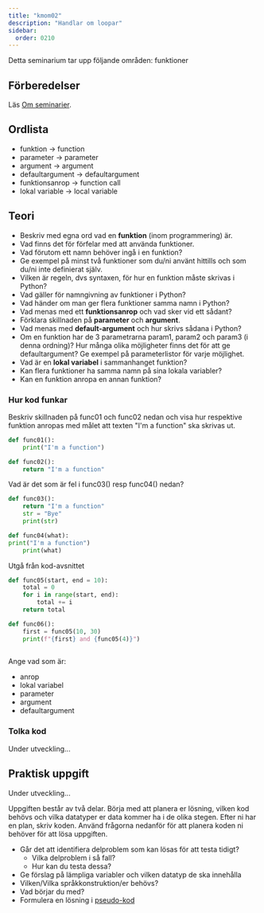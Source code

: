 ```yaml
---
title: "kmom02"
description: "Handlar om loopar"
sidebar:
  order: 0210
---
```



Detta seminarium tar upp följande områden: funktioner

## Förberedelser

Läs [Om seminarier](../).

## Ordlista

- funktion -> function
- parameter -> parameter
- argument -> argument
- defaultargument -> defaultargument
- funktionsanrop -> function call
- lokal variable -> local variable



## Teori

- Beskriv med egna ord vad en **funktion** (inom programmering) är.  
- Vad finns det för förfelar med att använda funktioner.  
- Vad förutom ett namn behöver ingå i en funktion?  
- Ge exempel på minst två funktioner som du/ni använt hittills och som du/ni inte definierat själv.
- Vilken är regeln, dvs syntaxen, för hur en funktion måste skrivas i Python?  
- Vad gäller för namngivning av funktioner i Python?  
- Vad händer om man ger flera funktioner samma namn i Python?  
- Vad menas med ett **funktionsanrop** och vad sker vid ett sådant?  
- Förklara skillnaden på **parameter** och **argument**.  
- Vad menas med **default-argument** och hur skrivs sådana i Python?  
- Om en funktion har de 3 parametrarna param1, param2 och param3 (i denna ordning)? Hur många olika möjligheter finns det för att ge defaultargument? Ge exempel på parameterlistor för varje möjlighet. 
- Vad är en **lokal variabel** i sammanhanget funktion?
- Kan flera funktioner ha samma namn på sina lokala variabler?
- Kan en funktion anropa en annan funktion?


### Hur kod funkar

Beskriv skillnaden på func01 och func02 nedan och visa hur respektive funktion anropas med målet att texten "I'm a function" ska skrivas ut.    
```python
def func01():
    print("I'm a function")
```
```python
def func02():
    return "I'm a function"
```

Vad är det som är fel i func03() resp func04() nedan?  

```python
def func03():
    return "I'm a function"
    str = "Bye"
    print(str)
```

```python
def func04(what):
print("I'm a function")
    print(what)
```

Utgå från kod-avsnittet  

```python
def func05(start, end = 10):
    total = 0
    for i in range(start, end):
        total += i
    return total

def func06():
    first = func05(10, 30)
    print(f"{first} and {func05(4)}")
    
```
Ange vad som är:
- anrop
- lokal variabel
- parameter
- argument
- defaultargument



### <Icon name="open-book" class="inline-icon" label="Interpret code" /> Tolka kod

Under utveckling... 


## <Icon name="seti:python" class="inline-icon" label="Write code" /> Praktisk uppgift

Under utveckling... 

Uppgiften består av två delar. Börja med att planera er lösning, vilken kod behövs och vilka datatyper er data kommer ha i de olika stegen. Efter ni har en plan, skriv koden. Använd frågorna nedanför för att planera koden ni behöver för att lösa uppgiften.

- Går det att identifiera delproblem som kan lösas för att testa tidigt?
  - Vilka delproblem i så fall?
  - Hur kan du testa dessa?
- Ge förslag på lämpliga variabler och vilken datatyp de ska innehålla
- Vilken/Vilka språkkonstruktion/er behövs?
- Vad börjar du med?
- Formulera en lösning i [pseudo-kod](https://sv.wikipedia.org/wiki/Pseudokod)